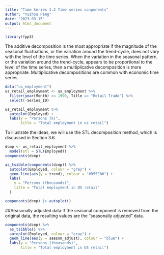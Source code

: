 ---
title: "Time Series 3.2 Time series conponents"
author: "Yuzhou Peng"
date: "2023-09-15"
output: html_document
---

```{r}
library(fpp3)
```
The additive decomposition is the most appropriate if the magnitude of the seasonal fluctuations, or the variation around the trend-cycle, does not vary with the level of the time series. When the variation in the seasonal pattern, or the variation around the trend-cycle, appears to be proportional to the level of the time series, then a multiplicative decomposition is more appropriate. Multiplicative decompositions are common with economic time series.
```{r}
data("us_employment")
us_retail_employment <- us_employment %>%
  filter(year(Month) >= 1990, Title == "Retail Trade") %>%
  select(-Series_ID) 

us_retail_employment %>%
  autoplot(Employed) +
  labs(y = "Persons (k)",
       title = "Total employment in us retail")
```

To illustrate the ideas, we will use the STL decomposition method, which is discussed in Section 3.6.
```{r}
dcmp <- us_retail_employment %>%
  model(stl = STL(Employed))
components(dcmp)

as_tsibble(components(dcmp)) %>%
  autoplot(Employed, colour = "gray") +
  geom_line(aes(y = trend), colour = "#D55E00") +
  labs(
    y = "Persons (thousands)",
    title = "Total employment in US retail"
  )

components(dcmp) |> autoplot()
```

##Seasonally adjusted data
If the seasonal component is removed from the original data, the resulting values are the “seasonally adjusted” data.
```{r}
components(dcmp) %>%
  as_tsibble() %>%
  autoplot(Employed, colour = "gray") +
  geom_line(aes(y = season_adjust), colour = "blue") +
  labs(y = "Persons (thousands)",
       title = "Total employment in US retail")
```


